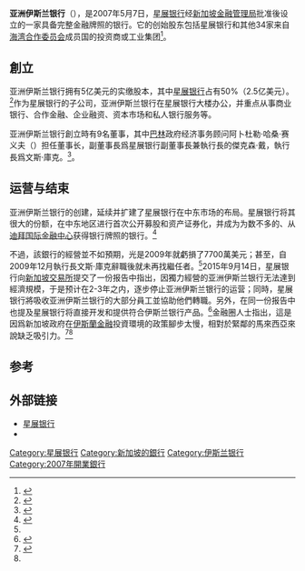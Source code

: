 {{Infobox company |
  name     = 亚洲伊斯兰银行|
  logo     = <!-- 檔案不存在 [[Image:Iba_logo.png|Image:Iba logo.png]] ，可從英文維基百科取得 -->|
  type             = [[子公司|子公司]] |
  foundation       = 2007年5月7日|
  defunct        = |
  location         = [[新加坡|新加坡]]|
  key_people       = 阿卜杜勒·哈桑·赛义夫（董事長）<br>文斯·库克（執行長）|
  industry         = [[银行|银行]] |
  parent           = [[星展银行|星展银行]]|
  products         = [[金融服务|金融服务]]、[[伊斯兰银行|伊斯兰银行]]|
  homepage         = [https://web.archive.org/web/20070928220818/http://www.islamicbankasia.com/ www.islamicbankasia.com]|
  intl             = yes
}}
'''亚洲伊斯兰银行'''（{{lang-en|The Islamic Bank of Asia，簡稱{{lang|en|IB Asia}}}}），是2007年5月7日，[[星展银行|星展银行]]经[[新加坡金融管理局|新加坡金融管理局]]批准後设立的一家具备完整金融牌照的银行。它的创始股东包括星展银行和其他34家来自[[海湾合作委员会|海湾合作委员会]]成员国的投资商或工业集团<ref>{{cite news|title=Banks Company Overview of The Islamic Bank of Asia Limited|url=http://www.bloomberg.com/research/stocks/private/snapshot.asp?privcapid=34256718|accessdate=2016-11-06|agency=Bloomberg|date=November 6, 2016|archive-date=2016-11-07|archive-url=https://web.archive.org/web/20161107012048/http://www.bloomberg.com/research/stocks/private/snapshot.asp?privcapid=34256718|dead-url=no}}</ref>。

==創立==
亚洲伊斯兰银行拥有5亿美元的实缴股本，其中[[星展银行|星展银行]]占有50%（2.5亿美元）。<ref>{{cite web |url=https://www.dbs.com/newsroom/The_Islamic_Bank_of_Asia_completes_second_and_final_closing_MIGRT |title=The Islamic Bank of Asia completes second and final closing |website=DBS |date=2007-12-13 |accessdate=2016-11-08 |archive-date=2016-11-08 |archive-url=https://web.archive.org/web/20161108140800/https://www.dbs.com/newsroom/The_Islamic_Bank_of_Asia_completes_second_and_final_closing_MIGRT |dead-url=no }}</ref>作为星展银行的子公司，亚洲伊斯兰银行在星展银行大楼办公，并重点从事商业银行、合作金融、企业融资、资本市场和私人银行服务等。

亚洲伊斯兰银行創立時有9名董事，其中[[巴林|巴林]]政府经济事务顾问阿卜杜勒·哈桑·赛义夫（{{lang|en|Abdulla Hasan Saif}}）担任董事长，副董事長爲星展银行副董事長兼執行長的傑克森·戴，執行長爲文斯·庫克。<ref>{{cite news |title=DBS Bank and prominent Middle Eastern investors launch The Islamic Bank of Asia |url=https://www.dbs.com/newsroom/DBS_Bank_and_prominent_Middle_Eastern_investors_launch_The_Islamic_Bank_of_Asia_MIGRT |accessdate=2016-11-08 |website=DBS |date=2007-05-07 |archive-date=2016-11-08 |archive-url=https://web.archive.org/web/20161108135256/https://www.dbs.com/newsroom/DBS_Bank_and_prominent_Middle_Eastern_investors_launch_The_Islamic_Bank_of_Asia_MIGRT |dead-url=no }}</ref>。

==运营与结束==
亚洲伊斯兰银行的创建，延续并扩建了星展银行在中东市场的布局。星展银行将其很大的份额，在中东地区进行首次公开募股和资产证券化，并成为为数不多的、从[[迪拜国际金融中心|迪拜国际金融中心]]获得银行牌照的银行。<ref name="Venardos">{{cite book |title=Islamic Banking & Finance in South-East Asia: Its Development & Future |author=Angelo M. Venardos |publisher=World Scientific |year=2012 |page=186 |isbn=9789814350426}}</ref>

不過，該銀行的經營並不如預期，光是2009年就虧損了7700萬美元；甚至，自2009年12月執行長文斯·庫克辭職後就未再找繼任者。<ref name="Venardos"/>2015年9月14日，星展银行向[[新加坡交易所|新加坡交易所]]提交了一份报告中指出，因獨力經營的亚洲伊斯兰银行无法達到經濟規模，于是预计在2-3年之内，逐步停止亚洲伊斯兰银行的运营；同時，星展银行將吸收亚洲伊斯兰银行的大部分員工並協助他們轉職。另外，在同一份报告中也提及星展银行将直接开发和提供符合伊斯兰银行产品。<ref name=STDBS>{{cite web |url=http://www.straitstimes.com/business/banking/dbs-to-wind-down-islamic-banking-unit |title=DBS to wind down Islamic banking unit |author=Yasmine Yahya |website=Straits Times |date=2015-09-15 |accessdate=2016-11-08 |archive-date=2016-10-17 |archive-url=https://web.archive.org/web/20161017011004/http://www.straitstimes.com/business/banking/dbs-to-wind-down-islamic-banking-unit |dead-url=no }}</ref>金融圈人士指出，這是因爲新加坡政府在[[伊斯蘭金融|伊斯蘭金融]]投資環境的政策腳步太慢，相對於緊鄰的馬來西亞來說缺乏吸引力。<ref>{{cite web |url=http://www.bloomberg.com/news/articles/2015-09-16/singapore-s-islamic-hub-dream-fading-as-dbs-closes-shariah-bank |title=Singapore's Islamic Hub Dream Fading as DBS Closes Shariah Bank |author1=Yudith Ho |author2=Y-Sing Liau |website=Bloomberg |date=2015-12-17 |accessdate=2016-11-08 |archive-date=2016-11-08 |archive-url=https://web.archive.org/web/20161108133843/http://www.bloomberg.com/news/articles/2015-09-16/singapore-s-islamic-hub-dream-fading-as-dbs-closes-shariah-bank |dead-url=no }}</ref><ref name="Venardos"/>

==参考==
{{Reflist}}

==外部链接==
*[http://www.dbs.com/ 星展银行]{{Wayback|url=http://www.dbs.com/ |date=20140122182217 }}{{en}}
*{{Cite web |url=http://www.islamicbankasia.com/about/factsheet/index.html |title=亚洲伊斯兰银行简介 |access-date=2016-11-08 |archive-url=https://web.archive.org/web/20071215000000/http://www.islamicbankasia.com/about/factsheet/index.html |archive-date=2007-12-15 |dead-url=yes }}{{en}}

{{新加坡金融}}

{{DEFAULTSORT:Islamic Bank of Asia, The}}
[[Category:星展银行|Category:星展银行]]
[[Category:新加坡的銀行|Category:新加坡的銀行]]
[[Category:伊斯兰银行|Category:伊斯兰银行]]
[[Category:2007年開業銀行|Category:2007年開業銀行]]